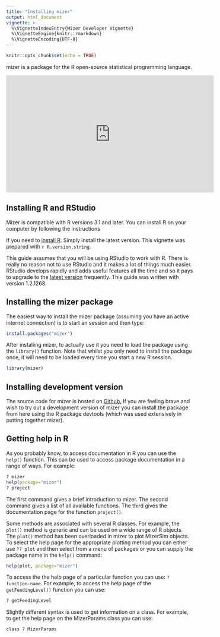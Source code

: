 ```yaml
---
title: "Installing mizer"
output: html_document
vignette: >
  %\VignetteIndexEntry{Mizer Developer Vignette}
  %\VignetteEngine{knitr::rmarkdown}
  %\VignetteEncoding{UTF-8}
---
```


```r
knitr::opts_chunk$set(echo = TRUE)
```

mizer is a package for the R open-source statistical programming language. 


<iframe width="560" height="315" src="https://www.youtube.com/embed/GsdE14HMQGE" frameborder="0" allow="accelerometer; autoplay; encrypted-media; gyroscope; picture-in-picture" allowfullscreen></iframe>

## Installing R and RStudio

Mizer is compatible with R versions 3.1 and later.
You can install R on your computer by following the instructions

If you need to [install R](https://cran.r-project.org/). Simply install 
the latest version. This vignette was prepared with
`r R.version.string`.

This guide assumes that you will be using RStudio to work with R. There is
really no reason not to use RStudio and it makes a lot of things much easier.
RStudio develops rapidly and adds useful features all the time and so it pays 
to upgrade to the [latest version](https://www.rstudio.com/products/rstudio/download/preview/) 
frequently. This guide was written with version 1.2.1268.

## Installing the mizer package

The easiest way to install the mizer package (assuming you have an active internet
connection) is to start an session and then type:

```r
install.packages("mizer")
```

After installing mizer, to actually use it you need to load the package using
the `library()` function. Note that whilst you only need to install the
package once, it will need to be loaded every time you start a new R session.

```r
library(mizer)
```

## Installing development version
The source code for mizer is hosted on
[Github.](https://github.com/sizespectrum/mizer) If you are feeling brave and
wish to try out a development version of mizer you can install the package from
here using the R package devtools (which was used extensively in putting
together mizer).


## Getting help in R

As you probably know, to access documentation in R you can use the `help()`
function. This can be used to access package documentation in a range of ways.
For example:

```r
? mizer
help(package="mizer")
? project
```

The first command gives a brief introduction to mizer.
The second command gives a list of all available functions.
The third gives the documentation page for the function `project()`.

Some methods are associated with several R classes. For example, the
`plot()` method is generic and can be used on a wide range of R objects.
The `plot()` method has been overloaded in mizer to plot MizerSim objects. 
To select the help page for the appropriate plotting method you can either 
use `?? plot` and then select from a menu of packages or you can supply
the package name in the `help()` command:

```r
help(plot, package="mizer")
```
To access the the help page of a particular function you can use:
`? function-name`. For example, to access the help page of the
`getFeedingLevel()` function you can use:

```r
? getFeedingLevel
```

Slightly different syntax is used to get information on a class. For example,
to get the help page on the MizerParams class you can use:

```r
class ? MizerParams
```